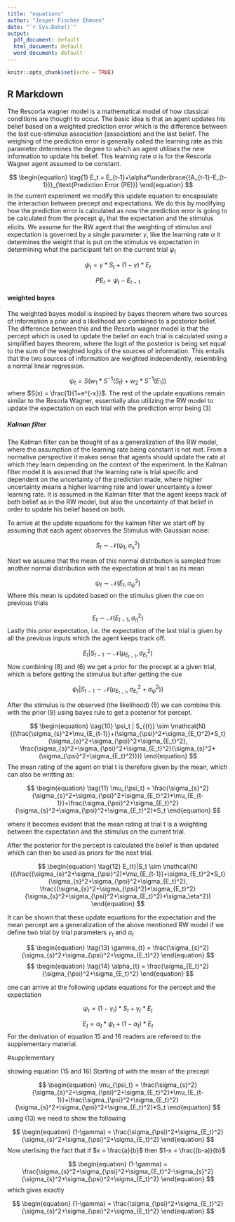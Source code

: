 ```yaml
---
title: "equations"
author: "Jesper Fischer Ehmsen"
date: "`r Sys.Date()`"
output:
  pdf_document: default
  html_document: default
  word_document: default
---
```


```r
knitr::opts_chunk$set(echo = TRUE)
```

## R Markdown

The Rescorla wagner model is a mathematical model of how classical conditions are thought to occur. The basic idea is that an agent updates his belief based on a weighted prediction error which is the difference between the last cue-stimulus association (association) and the last belief. The weighing of the prediction error is generally called the learning rate as this parameter determines the degree to which an agent utilises the new information to update his belief. This learning rate $\alpha$ is for the Rescorla Wagner agent assumed to be constant. 

$$
\begin{equation}
\tag{1}
E_t = E_{t-1}+\alpha*\underbrace{(A_{t-1}-E_{t-1})}_{\text{Prediction Error (PE)}}
\end{equation}
$$
In the current experiment we modify this update equation to encapsulate the interaction between precept and expectations. We do this by modifying how the prediction error is calculated as now the prediction error is going to be calculated from the precept  $\psi_t$ that the expectation and the stimulus elicits. We assume for the RW agent that the weighting of stimulus and expectation is governed by a single parameter $\gamma$, like the learning rate $\alpha$ it determines the weight that is put on the stimulus vs expectation in determining what the participant felt on the current trial $\psi_t$

$$
\begin{equation}
\tag{2}
\psi_t = \gamma*S_t+(1-\gamma)*E_t
\end{equation}
$$


$$
\begin{equation}
\tag{3}
PE_t = \psi_t-E_{t-1}
\end{equation}
$$

#### weighted bayes

The weighted bayes model is inspired by bayes theorem where two sources of information a prior and a likelihood  are combined to a posterior belief. The difference between this and the Resorla wagner model is that the percept which is used to update the belief on each trial is calculated using a simplified bayes theorem, where the logit of the posterior is being set equal to the sum of the weighted logits of the sources of information. This entails that the two sources of information are weighted independently, resembling a normal linear regression.

$$
\begin{equation}
\tag{4}
\psi_t = S(w_1*S^{-1}(S_t)+w_2*S^{-1}(E_1))
\end{equation}
$$
where $S(x) = \frac{1}{1+e^{-x}}$. The rest of the update equations remain similar to the Resorla Wagner, essentially also utilizing the RW model to update the expectation on each trial with the prediction error being (3)



##### Kalman filter

The Kalman filter can be thought of as a generalization of the RW model, where the assumption of the learning rate being constant is not met. From a normative perspective it makes sense that agents should update the rate at which they learn depending on the context of the experiment. In the Kalman filter model it is assumed that the learning rate is trial specific and dependent on the uncertainty of the prediction made, where higher uncertainty means a higher learning rate and lower uncertainty a lower learning rate. It is assumed in the Kalman filter that the agent keeps track of both belief as in the RW model, but also the uncertainty of that belief in order to update his belief based on both. 

To arrive at the update equations for the kalman filter we start off by assuming that each agent observes the Stimulus with Gaussian noise:

$$
\begin{equation}
\tag{5}
S_t \sim \mathcal{N}{(\psi{_t}, \sigma_s^2)}
\end{equation}
$$


Next we assume that the mean of this normal distribution is sampled from another normal distribution with the expectation at trial t as its mean 

$$
\begin{equation}
\tag{6}
\psi_t \sim \mathcal{N}{(E_t, \sigma_{\psi}^2)}
\end{equation}
$$
Where this mean is updated based on the stimulus given the cue on previous trials 

$$
\begin{equation}
\tag{7}
E_t \sim \mathcal{N}{(E_{t-1}, \sigma_\eta^2)}
\end{equation}
$$
Lastly this prior expectation, i.e. the expectation of the last trial is given by all the previous inputs which the agent keeps track off.

$$
\begin{equation}
\tag{8}
E_t | S_{{t-1}} \sim \mathcal{N}{(\mu_{E_{t-1}}, \sigma_{E_t}^2)}
\end{equation}
$$
Now combining (8) and (6) we get a prior for the precept at a given trial, which is before getting the stimulus but after getting the cue


$$
\begin{equation}
\tag{9}
\psi_t | S_{{t-1}} \sim \mathcal{N}{(\mu_{E_{t-1}}, \sigma_{E_t}^2+ \sigma_{\psi}^2))}
\end{equation}
$$

After the stimulus is the observed (the likelihood) (5) we can combine this with the prior (9) using bayes rule to get a posterior for percept.


$$
\begin{equation}
\tag{10}
\psi_t | S_{{t}} \sim \mathcal{N}{(\frac{\sigma_{s}^2*\mu_{E_{t-1}}+(\sigma_{\psi}^2+\sigma_{E_t}^2)*S_t}{\sigma_{s}^2+\sigma_{\psi}^2+\sigma_{E_t}^2}, \frac{\sigma_{s}^2+\sigma_{\psi}^2+\sigma_{E_t}^2}{\sigma_{s}^2*(\sigma_{\psi}^2+\sigma_{E_t}^2)}})
\end{equation}
$$
The mean rating of the agent on trial t is therefore given by the mean, which can also be writting as:

$$
\begin{equation}
\tag{11}
\mu_{\psi_t} = \frac{\sigma_{s}^2}{\sigma_{s}^2+\sigma_{\psi}^2+\sigma_{E_t}^2}*\mu_{E_{t-1}}+\frac{\sigma_{\psi}^2+\sigma_{E_t}^2}{\sigma_{s}^2+\sigma_{\psi}^2+\sigma_{E_t}^2}*S_t
\end{equation}
$$

where it becomes evident that the mean rating at trial t is a weighting between the expectation and the stimulus on the current trial.

After the posterior for the percept is calculated the belief is then updated which can then be used as priors for the next trial.


$$
\begin{equation}
\tag{12}
E_{t}|S_t \sim \mathcal{N}{(\frac{(\sigma_{s}^2+\sigma_{\psi}^2)*\mu_{E_{t-1}}+\sigma_{E_t}^2*S_t}{\sigma_{s}^2+\sigma_{\psi}^2+\sigma_{E_t}^2}, \frac{(\sigma_{s}^2+\sigma_{\psi}^2)*\sigma_{E_t}^2}{\sigma_{s}^2+\sigma_{\psi}^2+\sigma_{E_t}^2}+\sigma_\eta^2})
\end{equation}
$$

It can be shown that these update equations for the expectation and the mean percept are a generalization of the above mentioned RW model if we define two trial by trial parameters $\gamma_{t}$ and $\alpha_{t}$


$$
\begin{equation}
\tag{13}
\gamma_{t} = \frac{\sigma_{s}^2}{\sigma_{s}^2+\sigma_{\psi}^2+\sigma_{E_t}^2}
\end{equation}
$$
$$
\begin{equation}
\tag{14}
\alpha_{t} = \frac{\sigma_{E_t}^2}{\sigma_{\psi}^2+\sigma_{E_t}^2}
\end{equation}
$$

one can arrive at the following update equations for the percept and the expectation


$$
\begin{equation}
\tag{15}
\psi_{t} = (1-\gamma_{t})*S_{t}+\gamma_{t}*E_{t}
\end{equation}
$$

$$
\begin{equation}
\tag{16}
E_{t} = \alpha_{t}*\psi_{t}+(1-\alpha_{t})*E_{t}
\end{equation}
$$
For the derivation of equation 15 and 16 readers are refereed to the supplementary material.


#supplementary

showing equation (15 and 16)
Starting of with the mean of the precept

$$
\begin{equation}
\mu_{\psi_t} = \frac{\sigma_{s}^2}{\sigma_{s}^2+\sigma_{\psi}^2+\sigma_{E_t}^2}*\mu_{E_{t-1}}+\frac{\sigma_{\psi}^2+\sigma_{E_t}^2}{\sigma_{s}^2+\sigma_{\psi}^2+\sigma_{E_t}^2}*S_t
\end{equation}
$$
using (13) we need to show the following

$$
\begin{equation}
(1-\gamma) = \frac{\sigma_{\psi}^2+\sigma_{E_t}^2}{\sigma_{s}^2+\sigma_{\psi}^2+\sigma_{E_t}^2}
\end{equation}
$$
Now uterlising the fact that if $x = \frac{a}{b}$ then $1-x = \frac{(b-a)}{b}$

$$
\begin{equation}
(1-\gamma) = \frac{\sigma_{s}^2+\sigma_{\psi}^2+\sigma_{E_t}^2-\sigma_{s}^2}{\sigma_{s}^2+\sigma_{\psi}^2+\sigma_{E_t}^2}
\end{equation}
$$
which gives exactly

$$
\begin{equation}
(1-\gamma) = \frac{\sigma_{\psi}^2+\sigma_{E_t}^2}{\sigma_{s}^2+\sigma_{\psi}^2+\sigma_{E_t}^2}
\end{equation}
$$

